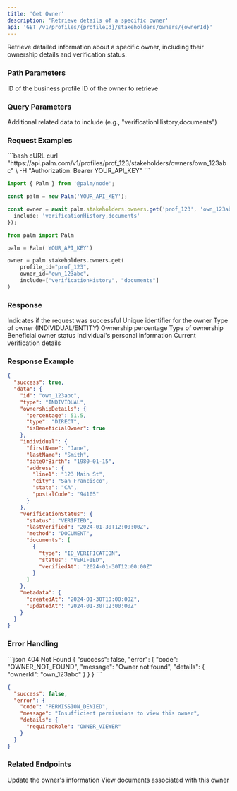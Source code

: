 ```yaml
---
title: 'Get Owner'
description: 'Retrieve details of a specific owner'
api: 'GET /v1/profiles/{profileId}/stakeholders/owners/{ownerId}'
---
```


Retrieve detailed information about a specific owner, including their ownership details and verification status.

### Path Parameters

<ParamField path="profileId" type="string" required>
  ID of the business profile
</ParamField>

<ParamField path="ownerId" type="string" required>
  ID of the owner to retrieve
</ParamField>

### Query Parameters

<ParamField query="include" type="string">
  Additional related data to include (e.g., "verificationHistory,documents")
</ParamField>

### Request Examples

<CodeGroup>
```bash cURL
curl "https://api.palm.com/v1/profiles/prof_123/stakeholders/owners/own_123abc" \
  -H "Authorization: Bearer YOUR_API_KEY"
```

```typescript Node
import { Palm } from '@palm/node';

const palm = new Palm('YOUR_API_KEY');

const owner = await palm.stakeholders.owners.get('prof_123', 'own_123abc', {
  include: 'verificationHistory,documents'
});
```

```python Python
from palm import Palm

palm = Palm('YOUR_API_KEY')

owner = palm.stakeholders.owners.get(
    profile_id="prof_123",
    owner_id="own_123abc",
    include=["verificationHistory", "documents"]
)
```
</CodeGroup>

### Response

<ResponseField name="success" type="boolean">
  Indicates if the request was successful
</ResponseField>

<ResponseField name="data" type="object">
  <Expandable title="Owner object">
    <ResponseField name="id" type="string">
      Unique identifier for the owner
    </ResponseField>
    <ResponseField name="type" type="string">
      Type of owner (INDIVIDUAL/ENTITY)
    </ResponseField>
    <ResponseField name="ownershipDetails" type="object">
      <Expandable title="properties">
        <ResponseField name="percentage" type="number">
          Ownership percentage
        </ResponseField>
        <ResponseField name="type" type="string">
          Type of ownership
        </ResponseField>
        <ResponseField name="isBeneficialOwner" type="boolean">
          Beneficial owner status
        </ResponseField>
      </Expandable>
    </ResponseField>
    <ResponseField name="individual" type="object">
      Individual's personal information
    </ResponseField>
    <ResponseField name="verificationStatus" type="object">
      Current verification details
    </ResponseField>
  </Expandable>
</ResponseField>

### Response Example

```json
{
  "success": true,
  "data": {
    "id": "own_123abc",
    "type": "INDIVIDUAL",
    "ownershipDetails": {
      "percentage": 51.5,
      "type": "DIRECT",
      "isBeneficialOwner": true
    },
    "individual": {
      "firstName": "Jane",
      "lastName": "Smith",
      "dateOfBirth": "1980-01-15",
      "address": {
        "line1": "123 Main St",
        "city": "San Francisco",
        "state": "CA",
        "postalCode": "94105"
      }
    },
    "verificationStatus": {
      "status": "VERIFIED",
      "lastVerified": "2024-01-30T12:00:00Z",
      "method": "DOCUMENT",
      "documents": [
        {
          "type": "ID_VERIFICATION",
          "status": "VERIFIED",
          "verifiedAt": "2024-01-30T12:00:00Z"
        }
      ]
    },
    "metadata": {
      "createdAt": "2024-01-30T10:00:00Z",
      "updatedAt": "2024-01-30T12:00:00Z"
    }
  }
}
```

### Error Handling

<CodeGroup>
```json 404 Not Found
{
  "success": false,
  "error": {
    "code": "OWNER_NOT_FOUND",
    "message": "Owner not found",
    "details": {
      "ownerId": "own_123abc"
    }
  }
}
```

```json 403 Forbidden
{
  "success": false,
  "error": {
    "code": "PERMISSION_DENIED",
    "message": "Insufficient permissions to view this owner",
    "details": {
      "requiredRole": "OWNER_VIEWER"
    }
  }
}
```
</CodeGroup>

### Related Endpoints

<Card title="Update Owner" icon="pen" href="/api-reference/stakeholders/update-owner">
  Update the owner's information
</Card>

<Card title="List Documents" icon="files" href="/api-reference/stakeholders/list-owner-documents">
  View documents associated with this owner
</Card>
